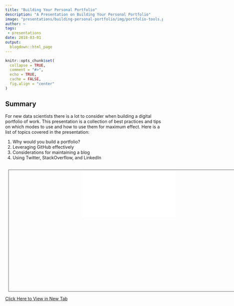 ```yaml
---
title: "Building Your Personal Portfolio"
description: "A Presentation on Building Your Personal Portfolio"
image: "presentations/building-personal-portfolio/img/portfolio-tools.png"
author: ~
tags:
 - presentations
date: 2018-03-01
output:
  blogdown::html_page
---
```


```r
knitr::opts_chunk$set(
  collapse = TRUE,
  comment = "#>",
  echo = TRUE,
  cache = FALSE,
  fig.align = "center"
)
```

<style>
object {
    background-color: transparent;
    border: #555555 1px solid;
    margin: 10px;
    padding-bottom: 5px;
    overflow: hidden;
    display: block;
    height: 40vw;
    width: 80vw;
    max-width: 780px;
}
</style>

## Summary

For new data scientists there is a lot to consider when building a digital portfolio of work. 
This presentation is a collection of best practices and tips on which modes to use and 
how to use them for maximum effect. Here is a list of topics covered in the presentation: 

1. Why would you build a portfolio?
3. Leveraging GitHub effectively
4. Considerations for maintaining a blog
4. Using Twitter, StackOverflow, and LinkedIn

<object style="text-align:center;margin-top:30px;" data="/presentations/building-personal-portfolio/20180301-general-assembly-portfolios-discussion.pdf" type="application/pdf">
  <embed src="/presentations/building-personal-portfolio/20180301-general-assembly-portfolios-discussion.pdf" type="application/pdf" />
</object>
<a target="_blank" href="/presentations/building-personal-portfolio/20180301-general-assembly-portfolios-discussion.pdf">
  Click Here to View in New Tab
</a>
